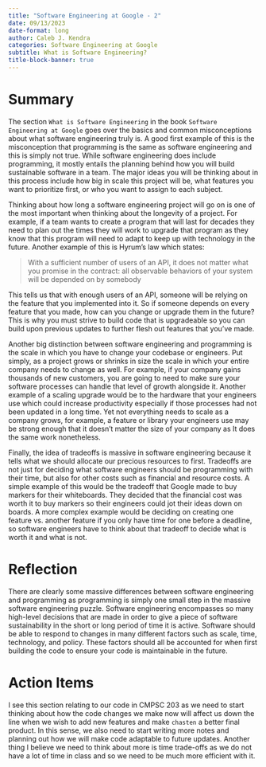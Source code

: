 ```yaml
---
title: "Software Engineering at Google - 2"
date: 09/13/2023
date-format: long
author: Caleb J. Kendra
categories: Software Engineering at Google
subtitle: What is Software Engineering?
title-block-banner: true
---
```


# Summary

The section `What is Software Engineering` in the book `Software Engineering at Google` goes over the basics and common misconceptions about what software engineering truly is. A good first example of this is the misconception that programming is the same as software engineering and this is simply not true. While software engineering does include programming, it mostly entails the planning behind how you will build sustainable software in a team. The major ideas you will be thinking about in this process include how big in scale this project will be, what features you want to prioritize first, or who you want to assign to each subject. 

Thinking about how long a software engineering project will go on is one of the most important when thinking about the longevity of a project. For example, if a team wants to create a program that will last for decades they need to plan out the times they will work to upgrade that program as they know that this program will need to adapt to keep up with technology in the future. Another example of this is Hyrum's law which states: 

> With a sufficient number of users of an API, it does not matter what you promise in the contract: all observable behaviors of your system will be depended on by somebody

This tells us that with enough users of an API, someone will be relying on the feature that you implemented into it. So if someone depends on every feature that you made, how can you change or upgrade them in the future? This is why you must strive to build code that is upgradeable so you can build upon previous updates to further flesh out features that you've made. 

Another big distinction between software engineering and programming is the scale in which you have to change your codebase or engineers. Put simply, as a project grows or shrinks in size the scale in which your entire company needs to change as well. For example, if your company gains thousands of new customers, you are going to need to make sure your software processes can handle that level of growth alongside it. Another example of a scaling upgrade would be to the hardware that your engineers use which could increase productivity especially if those processes had not been updated in a long time. Yet not everything needs to scale as a company grows, for example, a feature or library your engineers use may be strong enough that it doesn't matter the size of your company as It does the same work nonetheless.

Finally, the idea of tradeoffs is massive in software engineering because it tells what we should allocate our precious resources to first. Tradeoffs are not just for deciding what software engineers should be programming with their time, but also for other costs such as financial and resource costs. A simple example of this would be the tradeoff that Google made to buy markers for their whiteboards. They decided that the financial cost was worth it to buy markers so their engineers could jot their ideas down on boards. A more complex example would be deciding on creating one feature vs. another feature if you only have time for one before a deadline, so software engineers have to think about that tradeoff to decide what is worth it and what is not.

# Reflection

There are clearly some massive differences between software engineering and programming as programming is simply one small step in the massive software engineering puzzle. Software engineering encompasses so many high-level decisions that are made in order to give a piece of software sustainability in the short or long period of time it is active. Software should be able to respond to changes in many different factors such as scale, time, technology, and policy. These factors should all be accounted for when first building the code to ensure your code is maintainable in the future. 

# Action Items

I see this section relating to our code in CMPSC 203 as we need to start thinking about how the code changes we make now will affect us down the line when we wish to add new features and make `chasten` a better final product. In this sense, we also need to start writing more notes and planning out how we will make code adaptable to future updates. Another thing I believe we need to think about more is time trade-offs as we do not have a lot of time in class and so we need to be much more efficient with it.